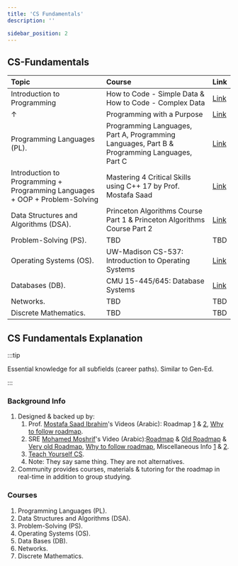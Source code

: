 ```yaml
---
title: 'CS Fundamentals'
description: ''

sidebar_position: 2
---
```


## CS-Fundamentals

| Topic                                                                       | Course                                                                                       | Link                                                                   |
| :-------------------------------------------------------------------------- | :------------------------------------------------------------------------------------------- | :--------------------------------------------------------------------- |
| Introduction to Programming                                                 | How to Code - Simple Data & How to Code - Complex Data                                       | [Link](/resources/core/programming/introduction-to-programming)        |
| ↑                                                                           | Programming with a Purpose                                                                   | [Link](/resources/core/programming/programming-with-a-purpose)         |
| Programming Languages (PL).                                                 | Programming Languages, Part A, Programming Languages, Part B & Programming Languages, Part C | [Link](/resources/core/programming/programming-languages)              |
| Introduction to Programming + Programming Languages + OOP + Problem-Solving | Mastering 4 Critical Skills using C++ 17 by Prof. Mostafa Saad                               | [Link](/resources/core/programming/course-dr-mostafa-saad-udemy)       |
| Data Structures and Algorithms (DSA).                                       | Princeton Algorithms Course Part 1 & Princeton Algorithms Course Part 2                      | [Link](/resources/core/datastructures-and-algorithms/course-princeton) |
| Problem-Solving (PS).                                                       | TBD                                                                                          | TBD                                                                    |
| Operating Systems (OS).                                                     | UW-Madison CS-537: Introduction to Operating Systems                                         | [Link](/resources/core/operating-systems/uw-madison-cs-537)                      |
| Databases (DB).                                                             | CMU 15-445/645: Database Systems                                                             | [Link](/resources/core/databases/cmu-15-445-645)                             |
| Networks.                                                                   | TBD                                                                                          | TBD                                                                    |
| Discrete Mathematics.                                                       | TBD                                                                                          | TBD                                                                    |

## CS Fundamentals Explanation

:::tip

Essential knowledge for all subfields (career paths). Similar to Gen-Ed.

:::

### Background Info

1. Designed & backed up by:
    1. Prof. [Mostafa Saad Ibrahim](https://www.linkedin.com/in/mostafasaad/)'s Videos (Arabic): Roadmap [1](https://youtu.be/JkcmNrdhjMs) & [2](https://youtu.be/b56XFMNEzAs), [Why to follow roadmap](https://youtu.be/-oORn0GOWe4).
    2. SRE [Mohamed Moshrif](https://www.linkedin.com/in/mmeshref/)'s Video (Arabic):[Roadmap](https://youtu.be/RAHNZhcoi_Q) & [Old Roadmap](https://youtu.be/jZIXKlSJcrc) & [Very old Roadmap](https://www.facebook.com/watch/?ref=search&v=2050195395035796&external_log_id=c27c284f-d228-4e39-9c4d-1447de1697be&q=mohamed%20moshrif), [Why to follow roadmap](https://youtu.be/aKv3QNiB1NU), Miscellaneous Info [1](https://www.facebook.com/mmoshrif/videos/344220917562967/?__tn__=%2CO-R) & [2](https://www.facebook.com/watch/live/?ref=watch_permalink&v=2172114902843844).
    3. [Teach Yourself CS](https://teachyourselfcs.com/).
    4. Note: They say same thing. They are not alternatives.
2. Community provides courses, materials & tutoring for the roadmap in real-time in addition to group studying.

### Courses

1. Programming Languages (PL).
2. Data Structures and Algorithms (DSA).
3. Problem-Solving (PS).
4. Operating Systems (OS).
5. Data Bases (DB).
6. Networks.
7. Discrete Mathematics.

